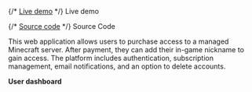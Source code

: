 
{/* [Live demo](https://www.pureminecraft.me) */}
<MyLink href="https://www.pureminecraft.me" text="PureMinecraft Demo Link">
    Live demo
</MyLink>

{/* [Source code](https://github.com/whoyoux/mc-payment-gateway) */}
<MyLink href="https://github.com/whoyoux/mc-payment-gateway" text="PureMinecraft Source Code Link">
    Source Code
</MyLink>

This web application allows users to purchase access to a managed Minecraft server. After payment, they can add their in-game nickname to gain access. The platform includes authentication, subscription management, email notifications, and an option to delete accounts.

**User dashboard**
<MDXImage src={pmc_dashboard} alt="PureMinecraft user dashboard" />